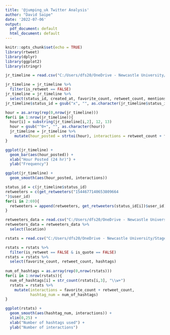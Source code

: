```yaml
---
title: '@jumping_uk Twitter Analysis'
author: "David Saipe"
date: '2022-07-06'
output:
  pdf_document: default
  html_document: default
---
```


```r
knitr::opts_chunk$set(echo = TRUE)
library(rtweet)
library(dplyr)
library(ggplot2)
library(stringr)

```

```r
jr_timeline = read.csv("C:/Users/dfs20/OneDrive - Newcastle University/Stage 2/Jumping Rivers/rtweet_analysis/Data/jr_timeline.csv")

jr_timeline = jr_timeline %>%
  filter(is_retweet == FALSE)
jr_timeline = jr_timeline %>%
  select(status_id, created_at, favorite_count, retweet_count, mentions_screen_name, urls_url, hashtags, media_type)
jr_timeline$status_id = gsub("x", "", as.character(jr_timeline$status_id))

hour = as.array(rep(0,nrow(jr_timeline)))
for(i in 1:nrow(jr_timeline)){
  hour[i] = substring(jr_timeline[i,2], 12, 13)
  hour = gsub("^0+", "", as.character(hour))
  jr_timeline = jr_timeline %>%
    mutate(hour_posted = strtoi(hour), interactions = retweet_count + favorite_count)
}
```

```r
ggplot(jr_timeline) +
  geom_bar(aes(hour_posted)) +
  xlab("Hour Posted (24 hr)") +
  ylab("Frequency")

ggplot(jr_timeline) +
  geom_smooth(aes(hour_posted, interactions))

```

```r
status_id = c(jr_timeline$status_id)
retweeters = c(get_retweeters("1544677140653809664
")$user_id)
for(i in 2:69){
  retweeters = append(retweeters, get_retweeters(status_id[i])$user_id)
}

retweeters_data = read.csv("C:/Users/dfs20/OneDrive - Newcastle University/Stage 2/Jumping Rivers/rtweet_analysis/Data/retweeters_list.csv")
retweeters_data = retweeters_data %>%
  select(location)

```

```r
rstats = read.csv("C:/Users/dfs20/OneDrive - Newcastle University/Stage 2/Jumping Rivers/rtweet_analysis/Data/rstats_hashtag_tweets.csv")

rstats = rstats %>%
  filter(is_retweet == FALSE & is_quote == FALSE)
rstats = rstats %>%
  select(favorite_count, retweet_count, hashtags)
  
num_of_hashtags = as.array(rep(0,nrow(rstats)))
for(i in 1:nrow(rstats)){
  num_of_hashtags[i] = str_count(rstats[i,3], "\\w+")
  rstats = rstats %>%
    mutate(interactions = favorite_count + retweet_count,
           hashtag_num = num_of_hashtags)
}

ggplot(rstats) +
  geom_smooth(aes(hashtag_num, interactions)) +
  xlim(0,25) +
  xlab("Number of hashtags used") + 
  ylab("Number of interactions")
  
```








